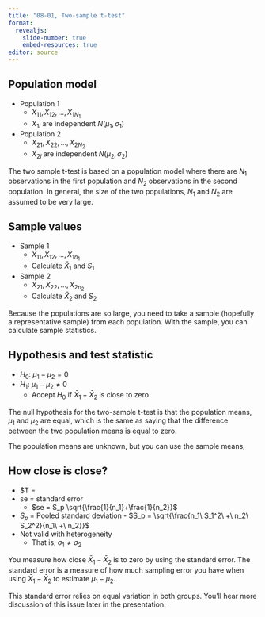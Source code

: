 ```yaml
---
title: "08-01, Two-sample t-test"
format: 
  revealjs:
    slide-number: true
    embed-resources: true
editor: source
---
```


## Population model

-   Population 1
    -   $X_{11},X_{12},...,X_{1N_1}$
    -   $X_{1i}$ are independent $N(\mu_1,\sigma_1)$
-   Population 2
    -   $X_{21},X_{22},...,X_{2N_2}$
    -   $X_{2i}$ are independent $N(\mu_2,\sigma_2)$


:::notes
The two sample t-test is based on a population model where there are $N_1$ observations in the first population and $N_2$ observations in the second population. In general, the size of the two populations, $N_1$ and $N_2$ are assumed to be very large.
:::
  
## Sample values

-   Sample 1
    -   $X_{11},X_{12},...,X_{1n_1}$
    -   Calculate $\bar{X}_1$ and $S_1$
-   Sample 2
    -   $X_{21},X_{22},...,X_{2n_2}$
    -   Calculate $\bar{X}_2$ and $S_2$
    
:::notes
Because the populations are so large, you need to take a sample (hopefully a representative sample) from each population. With the sample, you can calculate sample statistics.
:::

## Hypothesis and test statistic

-   $H_0:\ \mu_1 - \mu_2 = 0$
-   $H_1:\ \mu_1 - \mu_2 \ne 0$
    -   Accept $H_0$ if $\bar{X}_1-\bar{X}_2$ is close to zero
    
:::notes
The null hypothesis for the two-sample t-test is that the population means, $\mu_1$ and $\mu_2$ are equal, which is the same as saying that the difference between the two population means is equal to zero.

The population means are unknown, but you can use the sample means, 
:::

## How close is close?

-   $T = \frac{\bar{X}_1-\bar{X}_2}{se}
-   se = standard error
    -  $se = S_p \sqrt{\frac{1}{n_1}+\frac{1}{n_2}}$
-  $S_p$ = Pooled standard deviation
       -   $S_p = \sqrt{\frac{n_1\ S_1^2\ +\ n_2\ S_2^2}{n_1\ +\ n_2}}$
-   Not valid with heterogeneity
    -   That is, $\sigma_1 \ne \sigma_2$

:::notes
You measure how close $\bar{X}_1 - \bar{X}_2$ is to zero by using the standard error. The standard error is a measure of how much sampling error you have when using $\bar{X}_1 - \bar{X}_2$ to estimate $\mu_1-\mu_2$.

This standard error relies on equal variation in both groups. You'll hear more discussion of this issue later in the presentation.
:::

